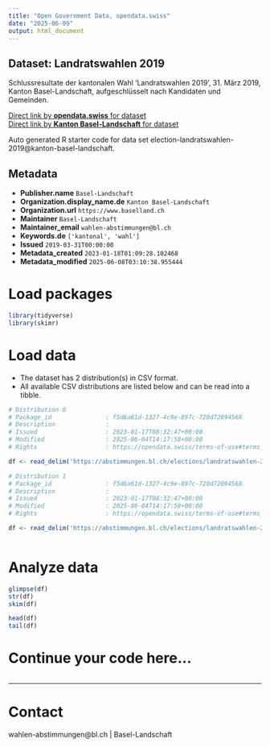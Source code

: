 ```yaml
---
title: "Open Government Data, opendata.swiss"
date: "2025-06-09"
output: html_document
---
```


## Dataset: Landratswahlen 2019

Schlussresultate der kantonalen Wahl 'Landratswahlen 2019', 31. März 2019, Kanton Basel-Landschaft, aufgeschlüsselt nach Kandidaten und Gemeinden.

[Direct link by **opendata.swiss** for dataset](https://opendata.swiss/de/dataset/landratswahlen-2019)<br>
[Direct link by **Kanton Basel-Landschaft** for dataset](https://abstimmungen.bl.ch/elections/landratswahlen-2019/data)

Auto generated R starter code for data set election-landratswahlen-2019@kanton-basel-landschaft.

## Metadata

- **Publisher.name** `Basel-Landschaft`
- **Organization.display_name.de** `Kanton Basel-Landschaft`
- **Organization.url** `https://www.baselland.ch`
- **Maintainer** `Basel-Landschaft`
- **Maintainer_email** `wahlen-abstimmungen@bl.ch`
- **Keywords.de** `['kantonal', 'wahl']`
- **Issued** `2019-03-31T00:00:00`
- **Metadata_created** `2023-01-18T01:09:28.102468`
- **Metadata_modified** `2025-06-08T03:10:38.955444`


# Load packages

```r

library(tidyverse)
library(skimr)

```

# Load data

-   The dataset has 2 distribution(s) in CSV format.
-   All available CSV distributions are listed below and can be read into a tibble.

```r

# Distribution 0
# Package_id               : f5d6a61d-1327-4c9e-897c-720d72094568
# Description              : 
# Issued                   : 2023-01-17T08:32:47+00:00
# Modified                 : 2025-06-04T14:17:58+00:00
# Rights                   : https://opendata.swiss/terms-of-use#terms_by

df <- read_delim('https://abstimmungen.bl.ch/elections/landratswahlen-2019/data-csv')

# Distribution 1
# Package_id               : f5d6a61d-1327-4c9e-897c-720d72094568
# Description              : 
# Issued                   : 2023-01-17T08:32:47+00:00
# Modified                 : 2025-06-04T14:17:58+00:00
# Rights                   : https://opendata.swiss/terms-of-use#terms_by

df <- read_delim('https://abstimmungen.bl.ch/elections/landratswahlen-2019/data-parties-csv')



```

# Analyze data

```r

glimpse(df)
str(df)
skim(df)

head(df)
tail(df)

```

# Continue your code here...

```r

```

------------------------------------------------------------------------

# Contact

wahlen-abstimmungen@bl.ch | Basel-Landschaft
